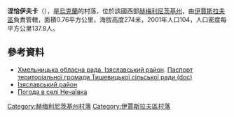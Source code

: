 {{coord|50|3|48|N|26|59|4|E|scale:100000|display=title}}

'''涅恰伊夫卡'''（{{lang-uk|Нечаївка}}），是[[烏克蘭|烏克蘭]]的村落，位於該國西部[[赫梅利尼茨基州|赫梅利尼茨基州]]，由[[伊賈斯拉夫區|伊賈斯拉夫區]]負責管轄，面積0.76平方公里，海拔高度274米，2001年人口104，人口密度每平方公里137.8人。

==參考資料==
* [https://web.archive.org/web/20160306105422/http://oblrada.km.ua/district/show/15 Хмельницька обласна рада. Ізяславський район]. [https://web.archive.org/web/20141227091816/http://oblrada.km.ua/userfiles/%D0%9F%D0%B0%D1%81%D0%BF%D0%BE%D1%80%D1%82%20%D0%A2%D0%B8%D1%88%D0%B5%D0%B2%D0%B8%D1%87%D1%96_2011.doc Паспорт територіальної громади Тишевицької сільської ради (doc)]
* [https://web.archive.org/web/20090815193933/http://www.oblrada.km.ua/map/iz.php Ізяславський район]
* [http://weather.in.ua/ua/hmel'nickaja/16839 Погода в селі Нечаївка] {{Wayback|url=http://weather.in.ua/ua/hmel%27nickaja/16839 |date=20111220140221 }}

{{DEFAULTSORT:Нечаївка}}
[[Category:赫梅利尼茨基州村落|Category:赫梅利尼茨基州村落]]
[[Category:伊賈斯拉夫區村落|Category:伊賈斯拉夫區村落]]


{{Khmelnytskyi-geo-stub}}